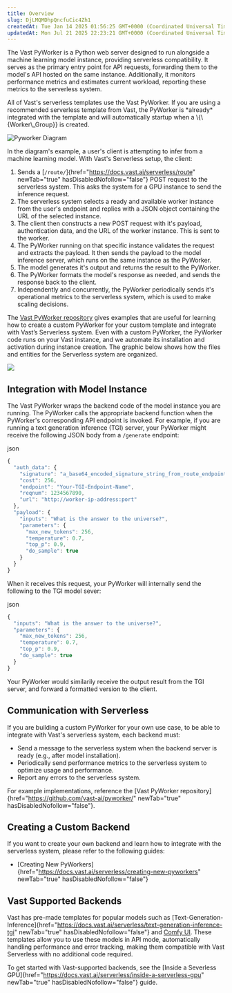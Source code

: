 ```yaml
---
title: Overview
slug: DjLMQMDhpQncfuCic4Zh1
createdAt: Tue Jan 14 2025 01:56:25 GMT+0000 (Coordinated Universal Time)
updatedAt: Mon Jul 21 2025 22:23:21 GMT+0000 (Coordinated Universal Time)
---
```


The Vast PyWorker is a Python web server designed to run alongside a machine learning model instance, providing serverless compatibility. It serves as the primary entry point for API requests, forwarding them to the model's API hosted on the same instance. Additionally, it monitors performance metrics and estimates current workload, reporting these metrics to the serverless system.

<Note>
  All of Vast's serverless templates use the Vast PyWorker. If you are using a recommended serverless template from Vast, the PyWorker is *already* integrated with the template and will automatically startup when a \{\{Worker\_Group}} is created.&#x20;
</Note>



![Pyworker Diagram](https://archbee-image-uploads.s3.amazonaws.com/FhZr-Q9v-XzefBwGFb_3x-ob5VVGwSeFjUdxPIYDzQK-20250619-223401.png)

In the diagram's example, a user's client is attempting to infer from a machine learning model. With Vast's Serverless setup, the client:

1. Sends a [`/route/`]{href="https://docs.vast.ai/serverless/route" newTab="true" hasDisabledNofollow="false"} POST request to the serverless system. This asks the system for a GPU instance to send the inference request.
2. The serverless system selects a ready and available worker instance from the user's endpoint and replies with a JSON object containing the URL of the selected instance.
3. The client then constructs a new POST request with it's payload, authentication data, and the URL of the worker instance. This is sent to the worker.
4. The PyWorker running on that specific instance validates the request and extracts the payload. It then sends the payload to the model inference server, which runs on the same instance as the PyWorker.
5. The model generates it's output and returns the result to the PyWorker.
6. The PyWorker formats the model's response as needed, and sends the response back to the client.&#x20;
7. Independently and concurrently, the PyWorker periodically sends it's operational metrics to the serverless system, which is used to make scaling decisions.

The [Vast PyWorker repository](https://github.com/vast-ai/pyworker/) gives examples that are useful for learning how to create a custom PyWorker for your custom template and integrate with Vast’s Serverless system. Even with a custom PyWorker, the PyWorker code runs on your Vast instance, and we automate its installation and activation during instance creation. The graphic below shows how the files and entities for the Serverless system are organized.

![](https://archbee-image-uploads.s3.amazonaws.com/FhZr-Q9v-XzefBwGFb_3x-mMjgExnpPESzfQr_0sPJy-20250619-223401.png)

## Integration with Model Instance

The Vast PyWorker wraps the backend code of the model instance you are running. The PyWorker calls the appropriate backend function when the PyWorker's corresponding API endpoint is invoked. For example, if you are running a text generation inference (TGI) server, your PyWorker might receive the following JSON body from a `/generate` endpoint:&#x20;

<CodeblockTabs>
  json

  ```javascript
  {
    "auth_data": {
      "signature": "a_base64_encoded_signature_string_from_route_endpoint",
      "cost": 256,
      "endpoint": "Your-TGI-Endpoint-Name",
      "reqnum": 1234567890,
      "url": "http://worker-ip-address:port"
    },
    "payload": {
      "inputs": "What is the answer to the universe?",
      "parameters": {
        "max_new_tokens": 256,
        "temperature": 0.7,
        "top_p": 0.9,
        "do_sample": true
      }
    }
  }
  ```
</CodeblockTabs>

When it receives this request, your PyWorker will internally send the following to the TGI model sever:

<CodeblockTabs>
  json

  ```javascript
  {
    "inputs": "What is the answer to the universe?",
    "parameters": {
      "max_new_tokens": 256,
      "temperature": 0.7,
      "top_p": 0.9,
      "do_sample": true
    }
  }
  ```
</CodeblockTabs>

Your PyWorker would similarily receive the output result from the TGI server, and forward a formatted version to the client.

## Communication with Serverless

If you are building a custom PyWorker for your own use case, to be able to integrate with Vast's serverless system, each backend must:

- Send a message to the serverless system when the backend server is ready (e.g., after model installation).
- Periodically send performance metrics to the serverless system to optimize usage and performance.
- Report any errors to the serverless system.

For example implementations, reference the [Vast PyWorker repository]{href="https://github.com/vast-ai/pyworker/" newTab="true" hasDisabledNofollow="false"}.

## Creating a Custom Backend

If you want to create your own backend and learn how to integrate with the serverless system, please refer to the following guides:&#x20;

- [Creating New PyWorkers]{href="https://docs.vast.ai/serverless/creating-new-pyworkers" newTab="true" hasDisabledNofollow="false"}

## Vast Supported Backends

Vast has pre-made templates for popular models such as [Text-Generation-Inference]{href="https://docs.vast.ai/serverless/text-generation-inference-tgi" newTab="true" hasDisabledNofollow="false"}
and [Comfy UI](https://docs.vast.ai/serverless/comfy-ui). These templates allow you to use these models in API mode, automatically handling performance and error tracking, making them compatible with Vast Serverless with no additional code required.

To get started with Vast-supported backends, see the [Inside a Severless GPU]{href="https://docs.vast.ai/serverless/inside-a-serverless-gpu" newTab="true" hasDisabledNofollow="false"} guide.

